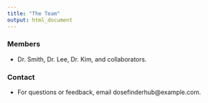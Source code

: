 ```yaml
---
title: "The Team"
output: html_document
---
```


<h3 id="team_members">Members</h3>
- Dr. Smith, Dr. Lee, Dr. Kim, and collaborators.

<h3 id="team_contact">Contact</h3>
- For questions or feedback, email dosefinderhub@example.com.